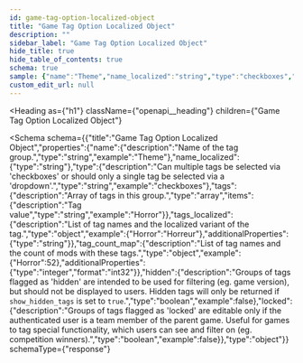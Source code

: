 ```yaml
---
id: game-tag-option-localized-object
title: "Game Tag Option Localized Object"
description: ""
sidebar_label: "Game Tag Option Localized Object"
hide_title: true
hide_table_of_contents: true
schema: true
sample: {"name":"Theme","name_localized":"string","type":"checkboxes","tags":["Horror"],"tags_localized":{"Horror":"Horreur"},"tag_count_map":{"Horror":52},"hidden":false,"locked":false}
custom_edit_url: null
---
```



<Heading
  as={"h1"}
  className={"openapi__heading"}
  children={"Game Tag Option Localized Object"}
>
</Heading>





<Schema
  schema={{"title":"Game Tag Option Localized Object","properties":{"name":{"description":"Name of the tag group.","type":"string","example":"Theme"},"name_localized":{"type":"string"},"type":{"description":"Can multiple tags be selected via 'checkboxes' or should only a single tag be selected via a 'dropdown'.","type":"string","example":"checkboxes"},"tags":{"description":"Array of tags in this group.","type":"array","items":{"description":"Tag value","type":"string","example":"Horror"}},"tags_localized":{"description":"List of tag names and the localized variant of the tag.","type":"object","example":{"Horror":"Horreur"},"additionalProperties":{"type":"string"}},"tag_count_map":{"description":"List of tag names and the count of mods with these tags.","type":"object","example":{"Horror":52},"additionalProperties":{"type":"integer","format":"int32"}},"hidden":{"description":"Groups of tags flagged as 'hidden' are intended to be used for filtering (eg. game version), but should not be displayed to users. Hidden tags will only be returned if `show_hidden_tags` is set to `true`.","type":"boolean","example":false},"locked":{"description":"Groups of tags flagged as 'locked' are editable only if the authenticated user is a team member of the parent game. Useful for games to tag special functionality, which users can see and filter on (eg. competition winners).","type":"boolean","example":false}},"type":"object"}}
  schemaType={"response"}
>
  
</Schema>
            